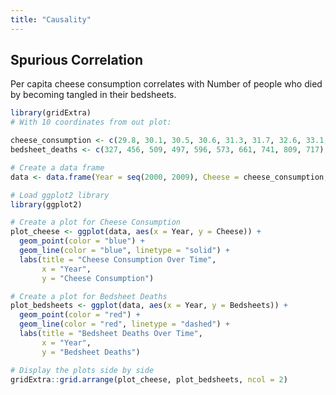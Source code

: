```yaml
---
title: "Causality"
---
```


## Spurious Correlation
Per capita cheese consumption correlates with Number of people who died by becoming tangled in their bedsheets.
```r
library(gridExtra)
# With 10 coordinates from out plot:

cheese_consumption <- c(29.8, 30.1, 30.5, 30.6, 31.3, 31.7, 32.6, 33.1, 32.7, 32.8)
bedsheet_deaths <- c(327, 456, 509, 497, 596, 573, 661, 741, 809, 717)

# Create a data frame
data <- data.frame(Year = seq(2000, 2009), Cheese = cheese_consumption, Bedsheets = bedsheet_deaths)

# Load ggplot2 library
library(ggplot2)

# Create a plot for Cheese Consumption
plot_cheese <- ggplot(data, aes(x = Year, y = Cheese)) +
  geom_point(color = "blue") +
  geom_line(color = "blue", linetype = "solid") +
  labs(title = "Cheese Consumption Over Time",
       x = "Year",
       y = "Cheese Consumption")

# Create a plot for Bedsheet Deaths
plot_bedsheets <- ggplot(data, aes(x = Year, y = Bedsheets)) +
  geom_point(color = "red") +
  geom_line(color = "red", linetype = "dashed") +
  labs(title = "Bedsheet Deaths Over Time",
       x = "Year",
       y = "Bedsheet Deaths")

# Display the plots side by side
gridExtra::grid.arrange(plot_cheese, plot_bedsheets, ncol = 2)
```
